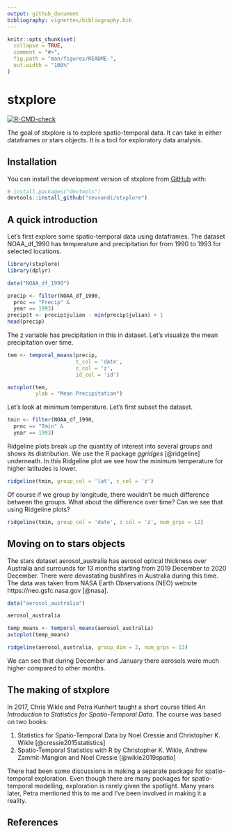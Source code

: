 ```yaml
---
output: github_document
bibliography: vignettes/bibliography.bib
---
```


<!-- README.md is generated from README.Rmd. Please edit that file -->

```r
knitr::opts_chunk$set(
  collapse = TRUE,
  comment = "#>",
  fig.path = "man/figures/README-",
  out.width = "100%"
)
```

# stxplore
<!-- badges: start -->
  [![R-CMD-check](https://github.com/sevvandi/stxplore/actions/workflows/R-CMD-check.yaml/badge.svg)](https://github.com/sevvandi/stxplore/actions/workflows/R-CMD-check.yaml)
  <!-- badges: end -->

The goal of stxplore is to explore spatio-temporal data. It can take in either dataframes or stars objects. It is a tool for exploratory data analysis. 

## Installation

You can install the development version of stxplore from [GitHub](https://github.com/) with:

``` r
# install.packages("devtools")
devtools::install_github("sevvandi/stxplore")
```

## A quick introduction

Let's first explore some spatio-temporal data using dataframes. The dataset NOAA_df_1990 has temperature and precipitation for from 1990 to 1993 for selected locations. 

```r
library(stxplore)
library(dplyr)

data("NOAA_df_1990")

precip <- filter(NOAA_df_1990,
  proc == "Precip" &
  year == 1993)
precip$t <- precip$julian - min(precip$julian) + 1
head(precip)
```

The z variable has precipitation in this in dataset. Let's visualize the mean precipitation over time. 

```r

tem <- temporal_means(precip,
                      t_col = 'date',
                      z_col = 'z',
                      id_col = 'id')

autoplot(tem,
         ylab = "Mean Precipitation")

```
Let's look at minimum temperature.  Let's first subset the dataset. 

```r
tmin <- filter(NOAA_df_1990,
  proc == "Tmin" &
  year == 1993)
```
Ridgeline plots break up the quantity of interest into several groups and shows its distribution. We use the R package *ggridges* [@ridgeline] underneath. In this Ridgeline plot we see how the minimum temperature for higher latitudes is lower. 

```r
ridgeline(tmin, group_col = 'lat', z_col = 'z')
```

Of course if we group by longitude, there wouldn't be much difference between the groups. What about the difference over time? Can we see that using Ridgeline plots?

```r
ridgeline(tmin, group_col = 'date', z_col = 'z', num_grps = 12)
```

## Moving on to stars objects

The stars dataset aerosol_australia has aerosol optical thickness over Australia and surrounds for 13 months starting from 2019 December to 2020 December. There were devastating bushfires in Australia during this time. The data was taken from NASA Earth Observations (NEO) website https://neo.gsfc.nasa.gov [@nasa].


```r
data("aerosol_australia")

aerosol_australia

temp_means <- temporal_means(aerosol_australia)
autoplot(temp_means)

ridgeline(aerosol_australia, group_dim = 3, num_grps = 13)
```

We can see that during December and January there aerosols were much higher compared to  other months. 


## The making of stxplore
In 2017,  Chris Wikle and Petra Kunhert taught a short course titled *An Introduction to Statistics for Spatio-Temporal Data*.  The course was based on two books:

1. Statistics for Spatio-Temporal Data by Noel Cressie and Christopher K. Wikle [@cressie2015statistics]
2. Spatio-Temporal Statistics with R by Christopher K. Wikle, Andrew Zammit-Mangion and Noel Cressie [@wikle2019spatio]

There had been some discussions in making a separate package for spatio-temporal exploration. Even though there are many packages for spatio-temporal modelling, exploration is rarely given the spotlight. Many years later, Petra mentioned this to me and I've been involved in making it a reality. 

## References
